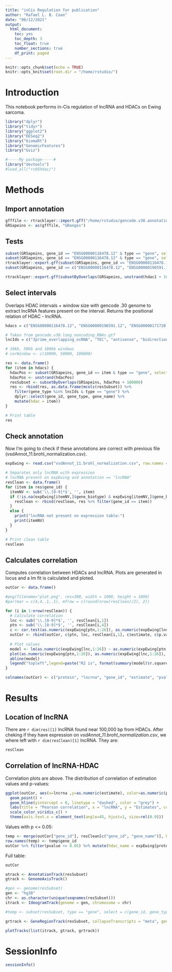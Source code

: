 ```yaml
---
title: "inCis Regulation for publication"
author: "Rafael L. B. Coan"
date: "06/12/2021"
output:
  html_document:
    toc: yes
    toc_depth: 3
    toc_float: true
    number_sections: true
    df_print: paged
---
```


```r
knitr::opts_chunk$set(echo = TRUE)
knitr::opts_knit$set(root.dir = "/home/rstudio/")
```

# Introduction

This notebook performs in-Cis regulation of lncRNA and HDACs on Ewing sarcoma.

```r
library("dplyr")
library("tidyr")
library("ggplot2")
library("DESeq2")
library("biomaRt")
library("GenomicFeatures")
library("Gviz")

#-----My package-----#
library("devtools")
#load_all("rc05hdac/")
```

# Methods

## Import annotation

```r
gfffile <- rtracklayer::import.gff("/home/rstudio/gencode.v30.annotation.gtf")
GRSapeins <- as(gfffile, "GRanges")
```

## Tests

```r
subset(GRSapeins, gene_id == "ENSG00000116478.12" & type == "gene", select = c(gene_id, gene_type, type))
subset(GRSapeins, gene_id == "ENSG00000116478.12" & type == "gene", select = c(gene_id, gene_type, type)) + 1000
rtracklayer::export.gff(subset(GRSapeins, gene_id == "ENSG00000116478.12" & type == "gene", select = c(gene_id, gene_type, type)) + 1000, "temp2.gtf")
subset(GRSapeins, gene_id == c("ENSG00000116478.12", "ENSG00000196591.12") & type == "gene", select = c(gene_id, gene_type, type))

rtracklayer::export.gff(subsetByOverlaps(GRSapeins, unstrand(hdac1 + 100000)), "temp5.gtf")
```

## Select intervals

Overlaps HDAC intervals + window size with gencode .30 genome to extract lncRNA features present on the interval. Returns the positional relation of HDAC - lncRNA.

```r
hdacs = c("ENSG00000116478.12", "ENSG00000196591.12", "ENSG00000171720.10", "ENSG00000068024.16", "ENSG00000108840.15", "ENSG00000094631.19", "ENSG00000061273.18", "ENSG00000147099.21", "ENSG00000048052.21", "ENSG00000100429.18", "ENSG00000163517.15")

# Taken from gencode.v30.long_noncoding_RNAs.gtf
lncIds = c("3prime_overlapping_ncRNA", "TEC", "antisense", "bidirectional_promoter_lncRNA", "lincRNA", "macro_lncRNA", "non_coding", "processed_transcript", "sense_intronic", "sense_overlapping")

# 10kb, 50kb and 100kb windows
# corWindow <- c(10000, 50000, 100000)

res <- data.frame()
for (item in hdacs) {
  hdacPos <- subset(GRSapeins, gene_id == item & type == "gene", select = c(gene_id, gene_type, type))
  hdacPos <- unstrand(hdacPos)
  resSubset <- subsetByOverlaps(GRSapeins, hdacPos + 100000)
  res <- rbind(res, as.data.frame(mcols(resSubset)) %>% 
    filter(gene_type %in% lncIds & type == "gene") %>% 
    dplyr::select(gene_id, gene_type, gene_name) %>% 
    mutate(hdac = item))
}

# Print table
res
```

## Check annotation

Now I'm going to check if these annotations are correct with previous file (vsdAnnot_11.brohl_normalization.csv).

```r
expEwing <- read.csv("vsdAnnot_11.brohl_normalization.csv", row.names = 1)

# Separates only lncRNA with expression
# lncRNA present on expEwing and annotation == "lncRNA"
resClean <- data.frame()
for (item in res$gene_id) {
  itemNV <- sub('\\.[0-9]*$', '', item)
  if (!is.na(expEwing[itemNV,]$gene_biotype) & expEwing[itemNV,]$gene_biotype == "lncRNA") {
    resClean <- rbind(resClean, res %>% filter(gene_id == item))
  }
  else {
    print("lncRNA not present on expression table:")
    print(itemNV)
  }
}

# Print clean table
resClean
```

## Calculates correlation

Computes correlation between HDACs and lncRNA. Plots are generated in locus and a lm fit is calculated and ploted.

```r
outCor <- data.frame()

#png(filename="plot.png", res=300, width = 1000, height = 1000)
#par(mar = c(4,4,.1,.1), mfrow = c(round(nrow(resClean)/2), 2))

for (i in 1:nrow(resClean)) {
  # Calculate correlation
  lnc <- sub('\\.[0-9]*$', '', resClean[i,1])
  ptn <- sub('\\.[0-9]*$', '', resClean[i,4])
  c <- cor.test(as.numeric(expEwing[ptn,1:26]), as.numeric(expEwing[lnc,1:26]), method = "pearson")
  outCor <- rbind(outCor, c(ptn, lnc, resClean[i,1], c$estimate, c$p.value))
  
  # Plot values
  model <- lm(as.numeric(expEwing[lnc,1:26]) ~ as.numeric(expEwing[ptn,1:26]))
  plot(as.numeric(expEwing[ptn,1:26]), as.numeric(expEwing[lnc,1:26]), xlab = paste0(expEwing[ptn,]$hgnc_symbol), ylab = resClean[i,]$gene_name)
  abline(model)
  legend("topleft",legend=paste("R2 is", format(summary(model)$r.squared,digits=3)))
}

colnames(outCor) <- c("protein", "lncrna", "gene_id", "estimate", "pvalue")
```

# Results

## Location of lncRNA

There are `r dim(res)[1]` lncRNA found near 100,000 bp from HDACs. After cheking if they have expression on *vsdAnnot_11.brohl_normalization.csv*, we where left with `r dim(resClean)[1]` lncRNA. They are:

```r
resClean
```

## Correlation of lncRNA-HDAC

Correlation plots are above. The distribution of correlation of estimation values and p-values:

```r
ggplot(outCor, aes(x=lncrna ,y=as.numeric(estimate), color=as.numeric(pvalue), shape=as.numeric(pvalue) <= 0.05)) + 
  geom_point() +
  geom_hline(yintercept = 0, linetype = "dashed", color = "grey") + 
  labs(title = "Pearson correlation", x = "lncRNA", y = "Estimates", color = "p-value", shape = "p-value <= 0.05") +
  scale_color_viridis_c() +
  theme(axis.text.x = element_text(angle=45, hjust=1, size=rel(0.9)))
```

Values with p <= 0.05:

```r
temp <- merge(outCor["gene_id"], resClean[c("gene_id", "gene_name")], by="gene_id")
row.names(temp) <- temp$gene_id
outCor %>% filter(pvalue <= 0.05) %>% mutate(hdac_name = expEwing[protein,]$hgnc_symbol, lnc_name = temp[gene_id,]$gene_name)
```

Full table:

```r
outCor
```

```r
atrack <- AnnotationTrack(resSubset)
gtrack <- GenomeAxisTrack()

#gen <- genome(resSubset)
gen <- "hg38"
chr <- as.character(unique(seqnames(resSubset)))
itrack <- IdeogramTrack(genome = gen, chromosome = chr)

#temp <- subset(resSubset, type == "gene", select = c(gene_id, gene_type, gene_name))

grtrack <- GeneRegionTrack(resSubset, collapseTranscripts = "meta", genome = gen, chromosome = chr, name = "Gene Model")

plotTracks(list(itrack, gtrack, grtrack))
```

# SessionInfo

```r
sessionInfo()
```

